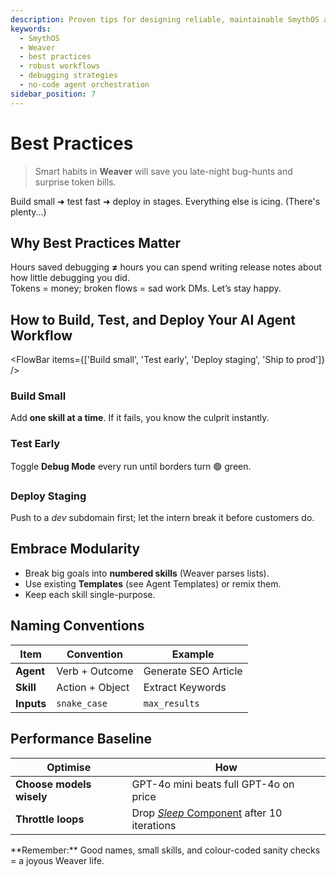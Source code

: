 ```yaml
---
description: Proven tips for designing reliable, maintainable SmythOS agents.
keywords:
  - SmythOS
  - Weaver
  - best practices
  - robust workflows
  - debugging strategies
  - no-code agent orchestration
sidebar_position: 7
---
```

# Best Practices

> Smart habits in **Weaver** will save you late-night bug-hunts and surprise token bills.

<InfoCallout title="TL;DR"> Build small ➜ test fast ➜ deploy in stages.  Everything else is icing. (There's plenty...) </InfoCallout>

<Divider/>

## Why Best Practices Matter

Hours saved debugging **≠** hours you can spend writing release notes about how little debugging you did.  
Tokens = money; broken flows = sad work DMs. Let’s stay happy.

<Divider/>

## How to Build, Test, and Deploy Your AI Agent Workflow

<FlowBar items={['Build small', 'Test early', 'Deploy staging', 'Ship to prod']} />

### Build Small
Add **one skill at a time**. If it fails, you know the culprit instantly.

### Test Early
Toggle **Debug Mode** every run until borders turn 🟢 green.

### Deploy Staging
Push to a *dev* subdomain first; let the intern break it before customers do.

<Divider/>

## Embrace Modularity

- Break big goals into **numbered skills** (Weaver parses lists).  
- Use existing **Templates** (see <DocLink to="/docs/agent-templates/overview">Agent Templates</DocLink>) or remix them.
- Keep each skill single-purpose.

<Divider/>

## Naming Conventions

| Item | Convention | Example |
|------|------------|---------|
| **Agent** | Verb + Outcome | Generate SEO Article |
| **Skill** | Action + Object | Extract Keywords |
| **Inputs** | `snake_case` | `max_results` |

<Divider/>

## Performance Baseline

| Optimise | How |
|----------|-----|
| **Choose models wisely** | GPT-4o mini beats full GPT-4o on price |
| **Throttle loops** | Drop [*Sleep* Component](/docs/agent-studio/components/advanced/sleep) after 10 iterations |

<InfoCallout>
**Remember:** Good names, small skills, and colour-coded sanity checks = a joyous Weaver life.
</InfoCallout>